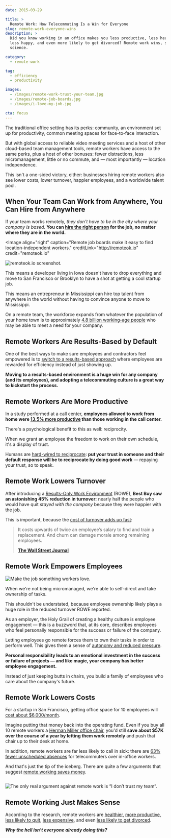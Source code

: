 ```yaml
---
date: 2015-03-29

title: >
  Remote Work: How Telecommuting Is a Win for Everyone
slug: remote-work-everyone-wins
description: >
  Did you know working in an office makes you less productive, less healthy,
  less happy, and even more likely to get divorced? Remote work wins, says
  science.

category:
  - remote-work

tag:
  - efficiency
  - productivity

images:
  - /images/remote-work-trust-your-team.jpg
  - /images/remote-job-boards.jpg
  - /images/i-love-my-job.jpg

cta: focus
---
```



The traditional office setting has its perks: community, an environment set up
for productivity, common meeting spaces for face-to-face interaction.

But with global access to reliable video meeting services and a host of other
cloud-based team management tools, remote workers have access to the same perks,
plus a host of other bonuses: fewer distractions, less micromanagement, little
or no commute, and — most importantly — location independence.

This isn't a one-sided victory, either: businesses hiring remote workers also
see lower costs, lower turnover, happier employees, and a worldwide talent pool.

## When Your Team Can Work from Anywhere, You Can Hire from Anywhere

If your team works remotely, _they don't have to be in the city where your
company is based._ **You can [hire the right person][1] for the job, no matter
where they are in the world.**

<Image
  align="right"
  caption="Remote job boards make it easy to find location-independent workers."
  creditLink="http://remoteok.io"
  credit="remoteok.io"
>

![remoteok.io screenshot.](images/remote-job-boards.jpg)

</Image>

This means a developer living in Iowa doesn't have to drop everything and move
to San Francisco or Brooklyn to have a shot at getting a cool startup job.

This means an entrepreneur in Mississippi can hire top talent from anywhere in
the world without having to convince anyone to move to Mississippi.

On a remote team, the workforce expands from whatever the population of your
home town is to approximately [4.8 billion working-age people][3] who may be
able to meet a need for your company.

## Remote Workers Are Results-Based by Default

One of the best ways to make sure employees and contractors feel empowered is to
[switch to a results-based approach][4] where employees are rewarded for
efficiency instead of just showing up.

**Moving to a results-based environment is a huge win for any company (and its
employees), and adopting a telecommuting culture is a great way to kickstart the
process.**

## Remote Workers Are More Productive

In a study performed at a call center, **employees allowed to work from home
were [13.5% more productive][5] than those working in the call center.**

There's a psychological benefit to this as well: reciprocity.

When we grant an employee the freedom to work on their own schedule, it's a
display of trust.

Humans are [hard-wired to reciprocate][6]: **put your trust in someone and their
default response will be to reciprocate by doing good work** — repaying your
trust, so to speak.

## Remote Work Lowers Turnover

After introducing a [Results-Only Work Environment][7] (ROWE), **Best Buy saw an
astonishing 45% reduction in turnover:** nearly half the people who would have
quit _stayed with the company_ because they were happier with the job.

This is important, because the [cost of turnover adds up fast][8]:

> It costs upwards of twice an employee’s salary to find and train a
> replacement. And churn can damage morale among remaining employees.
>
> **[The Wall Street Journal][8]**

## Remote Work Empowers Employees

<Image align="right" caption="Employees who feel in control of their work lives love their jobs.">

![Make the job something workers love.](images/i-love-my-job.jpg)

</Image>

When we're not being micromanaged, we're able to self-direct and take ownership
of tasks.

This shouldn't be understated, because employee ownership likely plays a huge
role in the reduced turnover ROWE reported.

As an employer, the Holy Grail of creating a healthy culture is employee
engagement — this is a buzzword that, at its core, describes employees who feel
personally responsible for the success or failure of the company.

Letting employees go remote forces them to own their tasks in order to perform
well. This gives them a sense of [autonomy and reduced pressure][10].

**Personal responsibility leads to an emotional investment in the success or
failure of projects — and like magic, your company has better employee
engagement.**

Instead of just keeping butts in chairs, you build a family of employees who
care about the company's future.

## Remote Work Lowers Costs

For a startup in San Francisco, getting office space for 10 employees will [cost
about \$6,000/month][11].

Imagine putting that money back into the operating fund. Even if you buy all 10
remote workers a [Herman Miller office chair][12], you'd still **save about
\$57K over the course of a year by letting them work remotely** and push that
chair up to their desk at home.

In addition, remote workers are far less likely to call in sick: there are [63%
fewer unscheduled absences][13] for telecommuters over in-office workers.

And that's just the tip of the iceberg. There are quite a few arguments that
suggest [remote working saves money][14].

<Image caption="All the other arguments are (scientifically) invalid.">

![The only real argument against remote work is “I don’t trust my team”.](images/remote-work-trust-your-team.jpg)

</Image>

## Remote Working Just Makes Sense

According to the research, remote workers are [healthier][15], [more
productive][16], [less likely to quit][17], [less expensive][14], and even [less
likely to get divorced][18].

**_Why the hell isn't everyone already doing this?_**

[1]: https://zapier.com/blog/how-to-hire-remote-team/
[2]: http://remoteok.io/
[3]: http://www.pewglobal.org/2014/01/30/global-population/
[4]: /results-based-work
[5]: https://web.stanford.edu/~nbloom/WFH.pdf
[6]:
  https://sites.google.com/site/724ecialdiniwiki/chapter-1-weapons-of-influence/chapter-2-reciprocation
[7]: http://www.gorowe.com/main/what-is-rowe
[8]:
  http://guides.wsj.com/management/recruiting-hiring-and-firing/how-to-reduce-employee-turnover/
[10]:
  http://onlinelibrary.wiley.com/doi/10.1111/j.1468-005X.2012.00284.x/abstract?deniedAccessCustomisedMessage=&userIsAuthenticated=false
[11]: http://priceonomics.com/how-much-do-startups-pay-for-office-space/
[12]: http://amzn.to/1D00fzK
[13]: http://globalworkplaceanalytics.com/pros-cons
[14]: http://blog.sqwiggle.com/working-remotely-saves-money/
[15]: http://www.sciencedirect.com/science/article/pii/S0925753502000425
[16]:
  https://hbr.org/2014/01/to-raise-productivity-let-more-employees-work-from-home
[17]: http://www.ncbi.nlm.nih.gov/pubmed/18020794
[18]:
  http://www.samfak.umu.se/english/about-the-faculty/news/newsdetailpage/long-distance-commuters-get-divorced-more-often.cid160978
